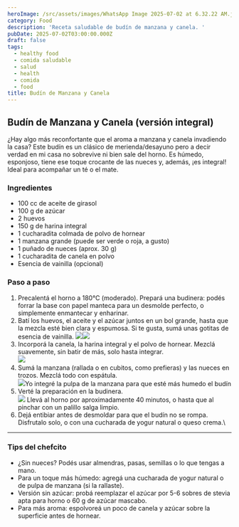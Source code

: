 ```yaml
---
heroImage: /src/assets/images/WhatsApp Image 2025-07-02 at 6.32.22 AM.jpeg
category: Food
description: 'Receta saludable de budín de manzana y canela. '
pubDate: 2025-07-02T03:00:00.000Z
draft: false
tags:
  - healthy food
  - comida saludable
  - salud
  - health
  - comida
  - food
title: Budín de Manzana y Canela
---
```


## Budín de Manzana y Canela (versión integral)

¿Hay algo más reconfortante que el aroma a manzana y canela invadiendo la casa? Este budín es un clásico de merienda/desayuno pero a decir verdad en mi casa no sobrevive ni bien sale del horno. Es húmedo, esponjoso, tiene ese toque crocante de las nueces y, además, ¡es integral! Ideal para acompañar un té o el mate.

### Ingredientes

- 100 cc de aceite de girasol
- 100 g de azúcar
- 2 huevos
- 150 g de harina integral
- 1 cucharadita colmada de polvo de hornear
- 1 manzana grande (puede ser verde o roja, a gusto)
- 1 puñado de nueces (aprox. 30 g)
- 1 cucharadita de canela en polvo
- Esencia de vainilla (opcional)

### Paso a paso

1. Precalentá el horno a 180°C (moderado).
   Prepará una budinera: podés forrar la base con papel manteca para un desmolde perfecto, o simplemente enmantecar y enharinar.
2. Batí los huevos, el aceite y el azúcar juntos en un bol grande, hasta que la mezcla esté bien clara y espumosa. Si te gusta, sumá unas gotitas de esencia de vainilla.
   ![](/src/assets/images/parte1budin.jpeg)![](/src/assets/images/parte2budin.jpeg)
3. Incorporá la canela, la harina integral y el polvo de hornear. Mezclá suavemente, sin batir de más, solo hasta integrar.\
   ![](/src/assets/images/parte4budin.jpeg)
4. Sumá la manzana (rallada o en cubitos, como prefieras) y las nueces en trozos. Mezclá todo con espátula.\
   ![](/src/assets/images/parte3budin.jpeg)Yo integré la pulpa de la manzana para que esté más humedo el budín
5. Verté la preparación en la budinera.\
   ![](/src/assets/images/parte5budin.jpeg)
   Llevá al horno por aproximadamente 40 minutos, o hasta que al pinchar con un palillo salga limpio.
6. Dejá entibiar antes de desmoldar para que el budín no se rompa. Disfrutalo solo, o con una cucharada de yogur natural o queso crema.\\

---

### Tips del chefcito

- ¿Sin nueces? Podés usar almendras, pasas, semillas o lo que tengas a mano.
- Para un toque más húmedo: agregá una cucharada de yogur natural o de pulpa de manzana (si la rallaste).
- Versión sin azúcar: probá reemplazar el azúcar por 5-6 sobres de stevia apta para horno o 60 g de azúcar mascabo.
- Para más aroma: espolvoreá un poco de canela y azúcar sobre la superficie antes de hornear.
